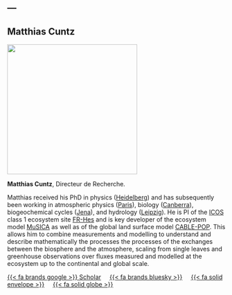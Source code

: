 ---
---

## Matthias Cuntz

::: {layout="[[30,70]]"}

::: {#first-column}
![](/images/Matthias_Cuntz-LaReunion_Callas.jpg){fig-align="left" width="300"}
:::

::: {#second-column}
**Matthias Cuntz**, Directeur de Recherche.

Matthias received his PhD in physics ([Heidelberg](https://www.iup.uni-heidelberg.de/)) and has subsequently been working in atmospheric physics ([Paris](https://www.lsce.ipsl.fr/)), biology ([Canberra](https://biology.anu.edu.au/)), biogeochemical cycles ([Jena](https://www.bgc-jena.mpg.de/)), and hydrology ([Leipzig](https://www.ufz.de/index.php?en=34211)). He is PI of the [ICOS](https://www.icos-cp.eu) class 1 ecosystem site [FR-Hes](https://meta.icos-cp.eu/resources/stations/ES_FR-Hes) and is key developer of the ecosystem model [MuSICA](https://ecofun.ispa.bordeaux.inrae.fr/index.php/musica-model/) as well as of the global land surface model [CABLE-POP](https://cable.readthedocs.io/en/latest/). This allows him to combine measurements and modelling to understand and describe mathematically the processes the processes of the exchanges between the biosphere and the atmosphere, scaling from single leaves and greenhouse observations over fluxes measured and modelled at the ecosystem up to the continental and global scale.
:::

:::

<!-- https://fontawesome.com/search -->
[{{< fa brands google >}} Scholar](https://scholar.google.com/citations?user=s93VuhMAAAAJ) &nbsp; &nbsp;
[{{< fa brands bluesky >}}](https://bsky.app/profile/mcuntz.bsky.social) &nbsp; &nbsp;
<a href="mailto:matthias.cuntz@inrae.fr">{{< fa solid envelope >}}</a> &nbsp; &nbsp;
[{{< fa solid globe >}}](matthias_cuntz.qmd) &nbsp; &nbsp;
